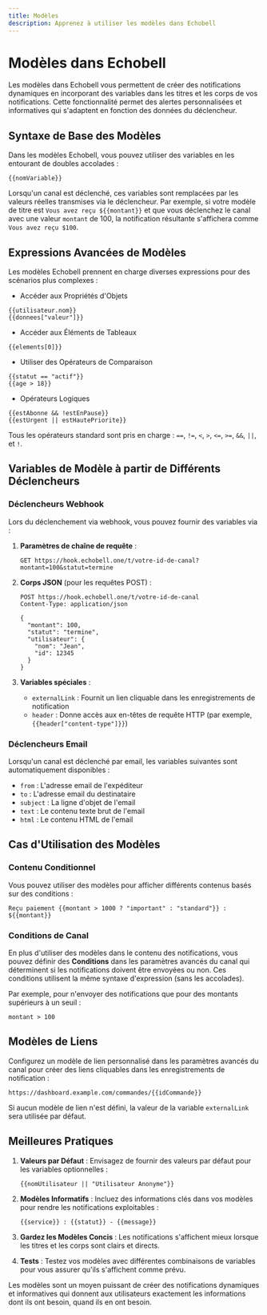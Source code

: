 ```yaml
---
title: Modèles
description: Apprenez à utiliser les modèles dans Echobell
---
```


# Modèles dans Echobell

Les modèles dans Echobell vous permettent de créer des notifications dynamiques en incorporant des variables dans les titres et les corps de vos notifications. Cette fonctionnalité permet des alertes personnalisées et informatives qui s'adaptent en fonction des données du déclencheur.

## Syntaxe de Base des Modèles

Dans les modèles Echobell, vous pouvez utiliser des variables en les entourant de doubles accolades :

```
{{nomVariable}}
```

Lorsqu'un canal est déclenché, ces variables sont remplacées par les valeurs réelles transmises via le déclencheur. Par exemple, si votre modèle de titre est `Vous avez reçu ${{montant}}` et que vous déclenchez le canal avec une valeur `montant` de 100, la notification résultante s'affichera comme `Vous avez reçu $100`.

## Expressions Avancées de Modèles

Les modèles Echobell prennent en charge diverses expressions pour des scénarios plus complexes :

- Accéder aux Propriétés d'Objets

```
{{utilisateur.nom}}
{{donnees["valeur"]}}
```

- Accéder aux Éléments de Tableaux

```
{{elements[0]}}
```

- Utiliser des Opérateurs de Comparaison

```
{{statut == "actif"}}
{{age > 18}}
```

- Opérateurs Logiques

```
{{estAbonne && !estEnPause}}
{{estUrgent || estHautePriorite}}
```

Tous les opérateurs standard sont pris en charge : `==`, `!=`, `<`, `>`, `<=`, `>=`, `&&`, `||`, et `!`.

## Variables de Modèle à partir de Différents Déclencheurs

### Déclencheurs Webhook

Lors du déclenchement via webhook, vous pouvez fournir des variables via :

1. **Paramètres de chaîne de requête** :

   ```http
   GET https://hook.echobell.one/t/votre-id-de-canal?montant=100&statut=termine
   ```

2. **Corps JSON** (pour les requêtes POST) :

   ```http
   POST https://hook.echobell.one/t/votre-id-de-canal
   Content-Type: application/json

   {
     "montant": 100,
     "statut": "termine",
     "utilisateur": {
       "nom": "Jean",
       "id": 12345
     }
   }
   ```

3. **Variables spéciales** :
   - `externalLink` : Fournit un lien cliquable dans les enregistrements de notification
   - `header` : Donne accès aux en-têtes de requête HTTP (par exemple, `{{header["content-type"]}}`)

### Déclencheurs Email

Lorsqu'un canal est déclenché par email, les variables suivantes sont automatiquement disponibles :

- `from` : L'adresse email de l'expéditeur
- `to` : L'adresse email du destinataire
- `subject` : La ligne d'objet de l'email
- `text` : Le contenu texte brut de l'email
- `html` : Le contenu HTML de l'email

## Cas d'Utilisation des Modèles

### Contenu Conditionnel

Vous pouvez utiliser des modèles pour afficher différents contenus basés sur des conditions :

```
Reçu paiement {{montant > 1000 ? "important" : "standard"}} : ${{montant}}
```

### Conditions de Canal

En plus d'utiliser des modèles dans le contenu des notifications, vous pouvez définir des **Conditions** dans les paramètres avancés du canal qui déterminent si les notifications doivent être envoyées ou non. Ces conditions utilisent la même syntaxe d'expression (sans les accolades).

Par exemple, pour n'envoyer des notifications que pour des montants supérieurs à un seuil :

```
montant > 100
```

## Modèles de Liens

Configurez un modèle de lien personnalisé dans les paramètres avancés du canal pour créer des liens cliquables dans les enregistrements de notification :

```
https://dashboard.example.com/commandes/{{idCommande}}
```

Si aucun modèle de lien n'est défini, la valeur de la variable `externalLink` sera utilisée par défaut.

## Meilleures Pratiques

1. **Valeurs par Défaut** : Envisagez de fournir des valeurs par défaut pour les variables optionnelles :

   ```
   {{nomUtilisateur || "Utilisateur Anonyme"}}
   ```

2. **Modèles Informatifs** : Incluez des informations clés dans vos modèles pour rendre les notifications exploitables :

   ```
   {{service}} : {{statut}} - {{message}}
   ```

3. **Gardez les Modèles Concis** : Les notifications s'affichent mieux lorsque les titres et les corps sont clairs et directs.

4. **Tests** : Testez vos modèles avec différentes combinaisons de variables pour vous assurer qu'ils s'affichent comme prévu.

Les modèles sont un moyen puissant de créer des notifications dynamiques et informatives qui donnent aux utilisateurs exactement les informations dont ils ont besoin, quand ils en ont besoin.
